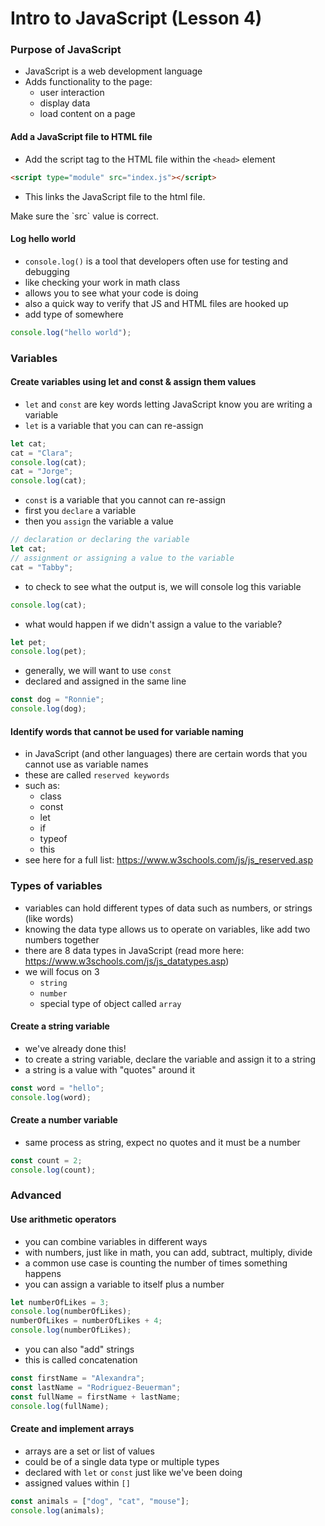 
# Intro to JavaScript (Lesson 4)

### Purpose of JavaScript

- JavaScript is a web development language
- Adds functionality to the page:
  - user interaction
  - display data
  - load content on a page

#### Add a JavaScript file to HTML file

- Add the script tag to the HTML file within the `<head>` element

```html
<script type="module" src="index.js"></script>
```

- This links the JavaScript file to the html file.

<Callout type="info" emoji="ℹ️">
  Make sure the `src` value is correct.
</Callout>

#### Log hello world

- `console.log()` is a tool that developers often use for testing and debugging
- like checking your work in math class
- allows you to see what your code is doing
- also a quick way to verify that JS and HTML files are hooked up
- add type of somewhere

```javascript
console.log("hello world");
```

### Variables

#### Create variables using let and const & assign them values

- `let` and `const` are key words letting JavaScript know you are writing a variable
- `let` is a variable that you can can re-assign

```javascript
let cat;
cat = "Clara";
console.log(cat);
cat = "Jorge";
console.log(cat);
```

- `const` is a variable that you cannot can re-assign
- first you `declare` a variable
- then you `assign` the variable a value

```javascript
// declaration or declaring the variable
let cat;
// assignment or assigning a value to the variable
cat = "Tabby";
```

- to check to see what the output is, we will console log this variable

```javascript
console.log(cat);
```

- what would happen if we didn't assign a value to the variable?

```javascript
let pet;
console.log(pet);
```

- generally, we will want to use `const`
- declared and assigned in the same line

```javascript
const dog = "Ronnie";
console.log(dog);
```

#### Identify words that cannot be used for variable naming

- in JavaScript (and other languages) there are certain words that you cannot use as variable names
- these are called `reserved keywords`
- such as:
  - class
  - const
  - let
  - if
  - typeof
  - this
- see here for a full list: https://www.w3schools.com/js/js_reserved.asp

### Types of variables

- variables can hold different types of data such as numbers, or strings (like words)
- knowing the data type allows us to operate on variables, like add two numbers together
- there are 8 data types in JavaScript (read more here: https://www.w3schools.com/js/js_datatypes.asp)
- we will focus on 3
  - `string`
  - `number`
  - special type of object called `array`

#### Create a string variable

- we've already done this!
- to create a string variable, declare the variable and assign it to a string
- a string is a value with "quotes" around it

```javascript
const word = "hello";
console.log(word);
```

#### Create a number variable

- same process as string, expect no quotes and it must be a number

```javascript
const count = 2;
console.log(count);
```

### Advanced

#### Use arithmetic operators

- you can combine variables in different ways
- with numbers, just like in math, you can add, subtract, multiply, divide
- a common use case is counting the number of times something happens
- you can assign a variable to itself plus a number

```javascript
let numberOfLikes = 3;
console.log(numberOfLikes);
numberOfLikes = numberOfLikes + 4;
console.log(numberOfLikes);
```

- you can also "add" strings
- this is called concatenation

```javascript
const firstName = "Alexandra";
const lastName = "Rodriguez-Beuerman";
const fullName = firstName + lastName;
console.log(fullName);
```

#### Create and implement arrays

- arrays are a set or list of values
- could be of a single data type or multiple types
- declared with `let` or `const` just like we've been doing
- assigned values within `[]`

```javascript
const animals = ["dog", "cat", "mouse"];
console.log(animals);
```
